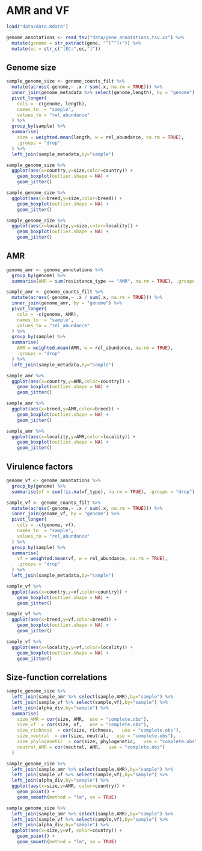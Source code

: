 # AMR and VF

```r
load("data/data.Rdata")
```

```r
genome_annotations <- read_tsv("data/gene_annotations.tsv.xz") %>% 
  mutate(genome = str_extract(gene, "^[^^]+")) %>% 
  mutate(ec = str_c("[EC:",ec,"]"))
```

## Genome size

```r
sample_genome_size <- genome_counts_filt %>% 
  mutate(across(-genome,~ .x / sum(.x, na.rm = TRUE))) %>% 
  inner_join(genome_metadata %>% select(genome,length), by = "genome") %>%
  pivot_longer(
    cols = -c(genome, length),
    names_to  = "sample",
    values_to = "rel_abundance"
  ) %>%
  group_by(sample) %>%
  summarise(
    size = weighted.mean(length, w = rel_abundance, na.rm = TRUE),
    .groups = "drop"
  ) %>%
  left_join(sample_metadata,by="sample")
```

```r
sample_genome_size %>% 
  ggplot(aes(x=country,y=size,color=country)) +
    geom_boxplot(outlier.shape = NA) +
    geom_jitter()

sample_genome_size %>% 
  ggplot(aes(x=breed,y=size,color=breed)) +
    geom_boxplot(outlier.shape = NA) +
    geom_jitter()

sample_genome_size %>% 
  ggplot(aes(x=locality,y=size,color=locality)) +
    geom_boxplot(outlier.shape = NA) +
    geom_jitter()
```

## AMR

```r
genome_amr <- genome_annotations %>% 
  group_by(genome) %>%
  summarise(AMR = sum(resistance_type == "AMR", na.rm = TRUE), .groups = "drop")
```

```r
sample_amr <- genome_counts_filt %>% 
  mutate(across(-genome,~ .x / sum(.x, na.rm = TRUE))) %>% 
  inner_join(genome_amr, by = "genome") %>%
  pivot_longer(
    cols = -c(genome, AMR),
    names_to  = "sample",
    values_to = "rel_abundance"
  ) %>%
  group_by(sample) %>%
  summarise(
    AMR = weighted.mean(AMR, w = rel_abundance, na.rm = TRUE),
    .groups = "drop"
  ) %>%
  left_join(sample_metadata,by="sample")
```

```r
sample_amr %>% 
  ggplot(aes(x=country,y=AMR,color=country)) +
    geom_boxplot(outlier.shape = NA) +
    geom_jitter()

sample_amr %>% 
  ggplot(aes(x=breed,y=AMR,color=breed)) +
    geom_boxplot(outlier.shape = NA) +
    geom_jitter()

sample_amr %>% 
  ggplot(aes(x=locality,y=AMR,color=locality)) +
    geom_boxplot(outlier.shape = NA) +
    geom_jitter()
```

## Virulence factors

```r
genome_vf <- genome_annotations %>% 
  group_by(genome) %>%
  summarise(vf = sum(!is.na(vf_type), na.rm = TRUE), .groups = "drop")
```

```r
sample_vf <- genome_counts_filt %>% 
  mutate(across(-genome,~ .x / sum(.x, na.rm = TRUE))) %>% 
  inner_join(genome_vf, by = "genome") %>%
  pivot_longer(
    cols = -c(genome, vf),
    names_to  = "sample",
    values_to = "rel_abundance"
  ) %>%
  group_by(sample) %>%
  summarise(
    vf = weighted.mean(vf, w = rel_abundance, na.rm = TRUE),
    .groups = "drop"
  ) %>%
  left_join(sample_metadata,by="sample")
```

```r
sample_vf %>% 
  ggplot(aes(x=country,y=vf,color=country)) +
    geom_boxplot(outlier.shape = NA) +
    geom_jitter()

sample_vf %>% 
  ggplot(aes(x=breed,y=vf,color=breed)) +
    geom_boxplot(outlier.shape = NA) +
    geom_jitter()

sample_vf %>% 
  ggplot(aes(x=locality,y=vf,color=locality)) +
    geom_boxplot(outlier.shape = NA) +
    geom_jitter()
```

## Size-function correlations

```r
sample_genome_size %>% 
  left_join(sample_amr %>% select(sample,AMR),by="sample") %>% 
  left_join(sample_vf %>% select(sample,vf),by="sample") %>% 
  left_join(alpha_div,by="sample") %>% 
  summarise(
    size_AMR = cor(size, AMR,  use = "complete.obs"),
    size_vf  = cor(size, vf,   use = "complete.obs"),
    size_richness  = cor(size, richness,   use = "complete.obs"),
    size_neutral  = cor(size, neutral,   use = "complete.obs"),
    size_phylogenetic  = cor(size, phylogenetic,   use = "complete.obs"),
    neutral_AMR = cor(neutral, AMR,   use = "complete.obs")
  )
```

```r
sample_genome_size %>% 
  left_join(sample_amr %>% select(sample,AMR),by="sample") %>% 
  left_join(sample_vf %>% select(sample,vf),by="sample") %>% 
  left_join(alpha_div,by="sample") %>% 
  ggplot(aes(x=size,y=AMR, color=country)) + 
    geom_point() +
    geom_smooth(method = "lm", se = TRUE)
```

```r
sample_genome_size %>% 
  left_join(sample_amr %>% select(sample,AMR),by="sample") %>% 
  left_join(sample_vf %>% select(sample,vf),by="sample") %>% 
  left_join(alpha_div,by="sample") %>% 
  ggplot(aes(x=size,y=vf, color=country)) + 
    geom_point() +
    geom_smooth(method = "lm", se = TRUE)
```

